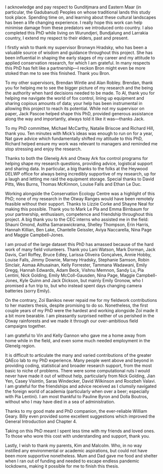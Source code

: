 I acknowledge and pay respect to Gunditjmara and Eastern Maar (in particular, the Gadubanud) Peoples on whose traditional lands this study took place. Spending time on, and learning about these cultural landscapes has been a life changing experience. I really hope this work can help minimise damage from these predators we introduced onto country. I also completed this PhD while living on Wurundjeri, Bundjalung and Larrakia country, I extend my respect to their elders, past and present. 

I firstly wish to thank my supervisor Bronwyn Hradsky, who has been a valuable source of wisdom and guidance throughout this project. She has been influential in shaping the early stages of my career and my attitude to applied conservation research, for which I am grateful. In many respects this PhD has felt like a partnership&mdash;I reckon Bron might even be more stoked than me to see this finished. Thank you Bron. 

To my other supervisors, Brendan Wintle and Alan Robley. Brendan, thank you for helping me to see the bigger picture of my research and the being the authority when hard decisions needed to be made. To Al, thank you for helping me navigate the world of fox control, lining up equipment and sharing copious amounts of data; your help has been instrumental in allowing this project to reach its potential. While not my supervisor on paper, Jack Pascoe helped shape this PhD, provided generous assistance along the way and importantly, always told it like it was&mdash;thanks Jack.  

To my PhD committee, Michael McCarthy, Natalie Briscoe and Richard Hill, thank you. Ten minutes with Mick's ideas was enough to run on for a year, Nat gave advice which fundamentally shifted my attitude to this PhD, Richard helped ensure my work was relevant to managers and reminded me stop stressing and enjoy the research. 

Thanks to both the Glenelg Ark and Otway Ark fox control programs for helping shape my research questions, providing advice, logistical support and sharing data. In particular, a big thanks to the folks at the Heywood DELWP office for always being incredibly supportive of my research, up for a laugh and letting me raid the equipment storage. Special thanks to David Pitts, Wes Burns, Thomas McKinnon, Louise Falls and Ethan Le Duc. 

Working alongside the Conservation Ecology Centre was a highlight of this PhD; none of my research in the Otway Ranges would have been remotely feasible without their support. Thanks to Lizzie Corke and Shayne Neal for making this possible. Thank you to Mark Le Pla and Emma Birnbaum for your partnership, enthusiasm, competence and friendship throughout this project. A big thank you to the CEC interns who assisted me in the field: Shauni Omond, Asitha Samarawickrama, Shelley Thompson, Erin Harris, Hannah Killian, Ben Lake, Chantelle Geissler, Aviya Naccarella, Nina Page and Maggie Campbell-Jones. 

I am proud of the large dataset this PhD has amassed because of the hard work of many field volunteers. Thank you Lani Watson, Mark Dorman, Jack Davis, Carl Roffey, Bruce Edley, Larissa Oliveira Gonçalves, Annie Hobby, Louise Falls, Jimmy Downie, Marney Hradsky, Stephanie Samson, Robin Sinclair, Asmaa Alhusainan, Kelly Forrester, Tammana Wadawani, Emily Gregg, Hannah Edwards, Adam Beck, Vishnu Memnon, Sandy Lu, Pia Lentini, Nick Golding, Emily McColl-Gausden, Nina Page, Maggie Campbell-Jones, Kyle Quinn and Jack Dickson, but mainly Emily Gronow, who I promised a fun trip to, but who instead spent days changing camera batteries (sorry Emily). 

On the contrary, Zoï Banikos never repaid me for my fieldwork contributions to her masters thesis, despite promising to do so. Nonetheless, the first couple years of my PhD were the hardest and working alongside Zoï made it a bit more bearable. I am pleasantly surprised neither of us perished in the Otway rainforests and we made it through our over-ambitious field campaigns together. 

I am grateful to Vin and Kelly Gannon who gave me a home away from home while in the field, and even some much needed employment in the Glenelg region.

It is difficult to articulate the many and varied contributions of the greater QAEco lab to my PhD experience. Many people went above and beyond in providing coding, statistical and broader research support, from the most basic to niche of problems. There were some computational ruts I would never have made it out of without help, particularly from Nick Golding, Jian Yen, Casey Visintin, Saras Windecker, David Wilkinson and Roozbeh Valavi. I am grateful for the friendships and advice received as I clumsily navigated the foreign world of academia (particularly when over a beer; especially with Pia Lentini). I am most thankful to Pauline Byron and Dolla Boutros, without who I may have died in a sea of administration. 

Thanks to my good mate and PhD companion, the ever-reliable William Geary. Billy even provided some excellent suggestions which improved the General Introduction and Chapter 4. 

Taking on this PhD meant I spent less time with my friends and loved ones. To those who wore this cost with understanding and support, thank you. 

Lastly, I wish to thank my parents, Kim and Malcolm. Who, in no way instilled any environmental or academic aspirations, but could not have been more supportive nonetheless. Mum and Dad gave me food and shelter when I ran out of funding and needed to escape endless pandemic lockdowns, making it possible for me to finish this thesis.